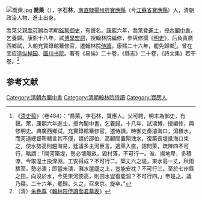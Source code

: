 [[File:喬萊.jpg|thumb]]
'''喬萊'''（{{bd|1642年||1694年|catIdx=Q}}），字'''石林'''，[[南直隸|南直隸]][[揚州府|揚州府]][[寶應縣|寶應縣]]（今[[江蘇省|江蘇省]][[寶應縣|寶應縣]]）人，清朝政治人物、進士出身。

喬萊父親[[喬可聘|喬可聘]]為明朝[[監察御史|監察御史]]，有聲名。[[康熙|康熙]]六年，喬萊登[[進士|進士]]，授[[內閣中書|內閣中書]]，乞養歸。康熙十八年，試[[博學宏詞|博學宏詞]]，授翰林院編修，參與修撰《[[明史|明史]]》，后負責廣西鄉試，入朝充實錄館纂修官，遷翰林院[[侍讀|侍讀]]。康熙二十六年，罷免歸鄉<ref>《[[清史稿|清史稿]]》（卷484）：“喬萊，字石林，寶應人。父可聘，明末為御史，有聲。萊，康熙六年進士，授內閣中書，乞養歸。十八年，試鴻博，授編修，與修明史。典廣西鄉試，充實錄館纂修官，遷侍讀。時御史奏濬海口，瀉積水，而河道總督靳輔言其不便，請於邵伯、高郵間置閘洩水，復築長堤抵海口束之，使水勢高則趨海易，廷議多主河臣言。適萊入直，詔問萊，疏陳四不可行，略謂：「開河築堤，勢必壞隴畝，毀村落，不可行一。淮、揚地卑，多積潦，今取溼土投深淵，工安得成？不可行二。築丈六之堤，束水高一丈，秋雨驟至，勢必潰；即當未潰，瀦水屋廬之上，豈能安枕？不可行三。至於七州縣之田，向沒於水，今更束河使高，則田水豈復能涸？不可行四。」帝是之，議乃寢。二十六年，罷歸。久之，召來京。旋卒。”</ref>。曾在宝应造[[纵棹园|纵棹园]]、[[画川书院|画川书院]]。著有《易俟》二十卷，《縣志》二十卷，《詩文集》若干卷。<ref>（清）[[朱彝尊|朱彝尊]]《[[s:曝書亭集/卷73#○翰林院侍讀喬君墓表|翰林院侍讀喬君墓表]]》</ref>

==参考文献==
{{reflist}}

{{清朝人物小作品}}
{{康熙六年丁未科殿試金榜}}
{{康熙十八年己未科博學宏詞}}
{{DEFAULTSORT:Qiao喬}}
[[Category:清朝內閣中書|Category:清朝內閣中書]]
[[Category:清朝翰林院侍讀|Category:清朝翰林院侍讀]]
[[Category:寶應人|Category:寶應人]]